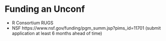 # Funding an Unconf {#money}



- R Consortium RUGS
- NSF https://www.nsf.gov/funding/pgm_summ.jsp?pims_id=11701 (submit application at least 6 months ahead of time)